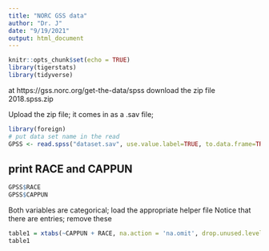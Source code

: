 ```yaml
---
title: "NORC GSS data"
author: "Dr. J"
date: "9/19/2021"
output: html_document
---
```


```r
knitr::opts_chunk$set(echo = TRUE)
library(tigerstats)
library(tidyverse)
```

at https://gss.norc.org/get-the-data/spss download the zip file 2018.spss.zip

Upload the zip file; it comes in as a .sav file;


```r
library(foreign)
# put data set name in the read
GPSS <- read.spss("dataset.sav", use.value.label=TRUE, to.data.frame=TRUE)
```


## print RACE and CAPPUN

```r
GPSS$RACE
GPSS$CAPPUN
```
Both variables are categorical; load the appropriate helper file
Notice that there are <NA> entries; remove these 

```r
table1 = xtabs(~CAPPUN + RACE, na.action = 'na.omit', drop.unused.levels=T, data=GPSS)
table1
```

